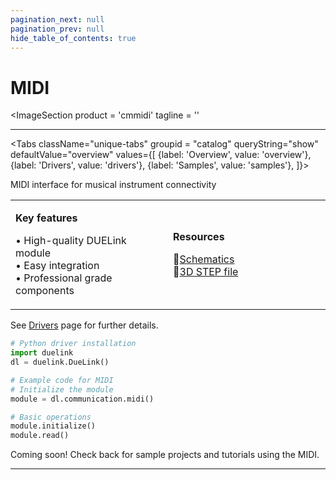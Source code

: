 ```yaml
---
pagination_next: null
pagination_prev: null
hide_table_of_contents: true
---
```



# MIDI

<ImageSection
    product = 'cmmidi'
    tagline = ''
></ImageSection>

---

<Tabs className="unique-tabs" groupid = "catalog" queryString="show" defaultValue="overview"
  values={[
    {label: 'Overview', value: 'overview'},
    {label: 'Drivers', value: 'drivers'},
    {label: 'Samples', value: 'samples'},
  ]}>

<TabItem value="overview">

MIDI interface for musical instrument connectivity

<table><td width='50%'>

**Key features**

• High-quality DUELink module<br/>
• Easy integration<br/>
• Professional grade components<br/>

</td><td width='50%'>

**Resources**
 
📄[Schematics](/sch/gdl-cmmidi-a.pdf)<br/>
🔩[3D STEP file](/3d/gdl-cmmidi-a.step)<br/>

</td></table>

</TabItem>

<TabItem value="drivers">

See [Drivers](../../engine/drivers) page for further details.

```python
# Python driver installation
import duelink
dl = duelink.DueLink()

# Example code for MIDI
# Initialize the module
module = dl.communication.midi()

# Basic operations
module.initialize()
module.read()
```

</TabItem>

<TabItem value="samples">

Coming soon! Check back for sample projects and tutorials using the MIDI.

</TabItem>

</Tabs>

---

<OrderSection
    product = "DUELink MIDI A"
    partnumber = "GDL-CMMIDI-A"
    price = "$19.99"
/>
